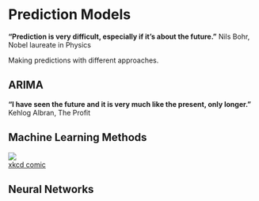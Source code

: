 # Prediction Models

__"Prediction is very difficult, especially if it's about the future."__
 Nils Bohr, Nobel laureate in Physics

Making predictions with different approaches.

## ARIMA

__"I have seen the future and it is very much like the present, only longer."__
Kehlog Albran, The Profit

## Machine Learning Methods

![](https://imgs.xkcd.com/comics/machine_learning.png)  
[xkcd comic](https://xkcd.com/1838/)

## Neural Networks




